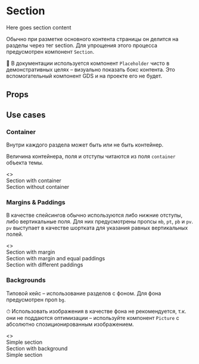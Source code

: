 
<Meta title="Components / Helpers / Section" component={Section} />

# Section

<Story name="Knobs">
    <Section
        container={boolean('container', true)}
        mb={number('mb', 0, {
            min: 0,
            max: 160,
            step: 4,
        })}
        pt={number('pt', 0, {
            min: 0,
            max: 160,
            step: 4,
        })}
        pb={number('pb', 0, {
            min: 0,
            max: 160,
            step: 4,
        })}
        bg={color('bg', '#fff')}
    >
        <Placeholder>Here goes section content</Placeholder>
    </Section>
</Story>

Обычно при разметке основного контента страницы он делится на разделы через тег section. Для упрощения этого процесса предусмотрен компонент `Section`.

💬 В документации используется компонент `Placeholder` чисто в демонстративных целях – визуально показать бокс контента. Это вспомогательный компонент GDS и на проекте его не будет.

## Props

<Props of={Section} />

## Use cases

### Container

Внутри каждого раздела может быть или не быть контейнер.

Величина контейнера, поля и отступы читаются из поля `container` объекта темы.

<Preview>
    <Story name="Container">
        <>
            <Section mb={scale(2)}>
                <Placeholder>Section with container</Placeholder>
            </Section>
            <Section container={false}>
                <Placeholder>Section without container</Placeholder>
            </Section>
        </>
    </Story>
</Preview>

### Margins & Paddings

В качестве спейсингов обычно используются либо нижние отступы, либо вертикальные поля. Для них предусмотрены пропсы `mb`, `pt`, `pb` и `pv`. `pv` выступает в качестве шортката для указания равных вертикальных полей.

<Preview>
    <Story name="Margins & Paddings">
        <>
            <Section mb={scale(2)}>
                <Placeholder>Section with margin</Placeholder>
            </Section>
            <Section mb={scale(2)} pv={scale(2)}>
                <Placeholder>Section with margin and equal paddings</Placeholder>
            </Section>
            <Section pt={scale(4)} pb={scale(2)}>
                <Placeholder>Section with different paddings</Placeholder>
            </Section>
        </>
    </Story>
</Preview>

### Backgrounds

Типовой кейс – использование разделов с фоном. Для фона предусмотрен проп `bg`.

⏱ Использовать изображения в качестве фона не рекомендуется, т.к. они не поддаются оптимизации – используйте компонент `Picture` с абсолютно спозиционированным изображением.

<Preview>
    <Story name="Backgrounds">
        <>
            <Section mb={scale(2)}>
                <Placeholder>Simple section</Placeholder>
            </Section>
            <Section mb={scale(2)} pv={scale(2)} bg={baseTheme.colors.grey20}>
                <Placeholder>Section with background</Placeholder>
            </Section>
            <Section>
                <Placeholder>Simple section</Placeholder>
            </Section>
        </>
    </Story>
</Preview>
